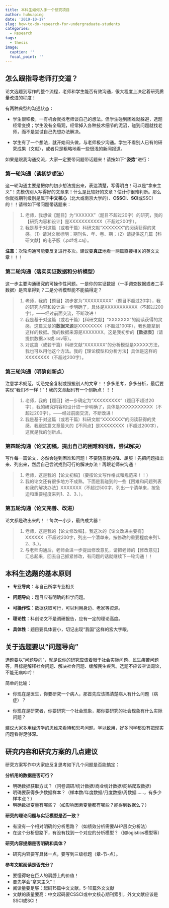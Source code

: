```yaml
---
title: 本科生如何入手一个研究项目
author: huhuaping
date: '2019-10-17'
slug: how-to-do-research-for-undergraduate-students
categories:
  - Research
tags:
  - thesis
image:
  caption: ''
  focal_point: ''
---
```


## 怎么跟指导老师打交道？

论文选题到写作的整个流程，老师和学生能否有效沟通，很大程度上决定着研究质量改进的程度！


有两种典型的沟通状态：

- 学生很积极，一有机会就找老师谈自己的想法。但学生碰到困难就躲避，选题经常变换；学生没有全局观，经常掉入各种技术细节的泥沼，碰到问题就找老师，而不是尝试自己先想办法解决。

- 学生有了一个想法，就开始闷头做，与老师极少沟通。学生不看别人已有的研究成果（文献），或者只是粗略地看一些很浅的新闻报道。

如果是跟我沟通交流，大家一定要带问题带话题来！请按如下**“姿势”**进行：

### 第一轮沟通（谈初步想法）

这一轮沟通主要是把你的初步想法提出来，表达清楚，写得明白！可以是“拿来主义”！先模仿别人写得好的文章来！什么是比较好的文章？估计你很难判断。那么你就找期刊级别是属于**中文核心**（北大或南京大学的）、**CSSCI**、**SCI**或SSCI的！！请带如下带问题带话题来：

> 1. 老师，我想做【题目】为“XXXXXX”（题目不超过20字）的研究，我的【研究内容和设计】是XXXXXXXXXXX（不超过200字）。
2. 我是基于对这篇（或若干篇）科研文献“XXXXXXX”的阅读获得的灵感。（1）请对文献标明：期刊名、年、卷、期；（2）请提供这几篇【科研文献】的电子版（.pdf或.caj）。

**注意**：次轮沟通可能要反复进行多次。建议要**真正**地看一两篇直接相关的英文文章！！！

### 第二轮沟通（落实实证数据和分析模型）

这一步主要沟通研究的可操作性问题。一是你的实证数据（一手调查数据或者二手数据）是否拿得到？二是分析模型能不能搞得定？

> 1. 老师，我的【题目】初步定为“XXXXXXXXX”（题目不超过20字），我的研究内容和设计进一步明确了，具体是XXXXXXXXXXX（不超过200字）。——经过前面交流，不断改进！
2. 我是基于对这篇（或若干篇）【科研文献】“XXXXXXX”的阅读获得的灵感，这篇文章的**数据来源**是XXXXXXXX（不超过100字），我也能拿到这样的数据。我的数据来源是XXXXXXX。这是我初步的**【数据表】**（请提供数据.xls或.csv等）。
3. 对这篇（或若干篇）科研文献“XXXXXXX”的分析模型是XXXXX方法，我也可以用他这个方法。我的【理论模型和分析方法】具体是这样的XXXXXXXX（不超过200字）。


### 第三轮沟通（明确创新点）

注意学术规范，切忌完全复制或照搬别人的文章！！多多思考，多多分析，最后要实现“我们不一样！”！我的文章起码有一个创新点！！！

> 1. 老师，我的【题目】进一步确定为“XXXXXXXXX”（题目不超过20字），我的研究内容和设计进一步明确了，具体是XXXXXXXXXXX（不超过200字）。——经过前面交流，不断改进！
2. 我是基于对这篇（或若干篇）科研文献“XXXXXXX”的阅读获得的灵感，我跟这篇文章最大的【不同点】是XXXXXXXX（不超过200字），这就是我的创新点。

### 第四轮沟通（论文初稿，提出自己的困难和问题，尝试解决）

写作每一篇论文，必然会碰到困难和问题！不要随意就投降、屈服！先把问题指出来、列出来，然后自己尝试找到可行的解决办法！再跟老师来沟通！

> 1. 老师，这是我的【论文初稿】（要按论文写作格式和规范来！！）
2. 我的论文还有很多地方不成熟。下面是我碰到的一些【困难和问题列表和我的解决办法】XXXXXXX（不超过500字，列出一个清单来，按急迫和重要程度来列1、2、3、）。


### 第五轮沟通（论文完善、改进）

论文都是改出来的！！每次一小步，最终成大器！

> 1. 老师，这是我的【论文修改稿】。我这次的【论文改进主要有】XXXXXX（不超过200字，列出一个清单来，按修改的重要程度来列1、2、3、）。
2. 与老师沟通后，老师会进一步提出修改意见，请把老师的【修改意见】汇总起来，回去自己抓紧修改，有问题的话就继续下一轮沟通！！

## 本科生选题的基本原则

- **专业导向**：与自己所学专业相关

- **问题导向**：题目应有明确的科学问题。

- **可操作性**：数据获取可行，可以利用身边、老家等资源。

- **理论性**：科创论文不是调研报告，应有一定的理论高度。

- **具体性**：题目要具体要小，切记出现“我国”这样的宏大字眼。


## 关于选题要以“问题导向”

选题要以“问题导向”，就是说你的研究应该着眼于社会实际问题、民生疾苦问题等，目标是解释社会问题、解决社会问题、缓解民生疾苦。选题不应该空谈阔论，不能无病呻吟！

简单的比喻：

- 你现在是医生，你要研究一个病人，那首先应该搞清楚病人有什么问题（病症）？

- 你现在是研究者，你要研究一个社会现象，那你要研究的社会现象有什么实际问题？ 

建议大家多用经济学的思维来看待和思考问题。学以致用，好多同学都没有把现实问题看得足够深。

## 研究内容和研究方案的几点建议

研究方案写作中大家应反复思考如下几个问题是否能搞定：

**分析用的数据是否可行？**

- 明确数据获取方式？（问卷调研/统计数据/商业统计数据/网络爬取数据）
- 明确要获得多少数据样本？（样本数/年度数据/月度数据/周数据……，有多少样本点？）
- 明确数据变量有哪些？（如影响因素变量都有哪些？能得到数据么？）


**研究的理论问题与实证模型是否一致？**

- 有没有一个相对明确的分析思路？（如绩效分析需要AHP层次分析法）
- 在这个分析思路下，有没有找到一个对应的分析模型？（如logistics模型等）


**研究内容提纲是否明确和具体？**

- 研究内容要写具体一点，要写到三级标题（章-节-点）。

**参考文献阅读是否充分？**

- 要懂得站在巨人的肩膀上的价值！
- 要先学会“拿来主义”！
- 阅读量要足够：起码15篇中文文献，5-10篇外文文献
- 文献的质量要高：中文起码要CSSCI或中文核心期刊索引，外文文献应该是SSCI或SCI！